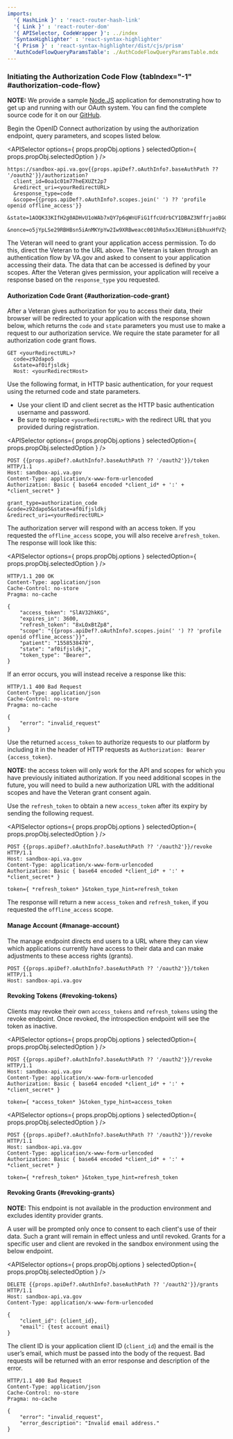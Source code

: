 ```yaml
---
imports:
  '{ HashLink }' : 'react-router-hash-link'
  '{ Link }' : 'react-router-dom'
  '{ APISelector, CodeWrapper }': ../index
  'SyntaxHighlighter' : 'react-syntax-highlighter'
  '{ Prism }' : 'react-syntax-highlighter/dist/cjs/prism'
  'AuthCodeFlowQueryParamsTable': ./AuthCodeFlowQueryParamsTable.mdx
---
```


<!-- change so parts for the url uses props, and try to extend unknown so props are cleaner -->

### Initiating the Authorization Code Flow {tabIndex="-1" #authorization-code-flow}

**NOTE:** We provide a sample [Node.JS](https://nodejs.org/en/) application for demonstrating how to get up and running with our OAuth system. You can find the complete source code for it on our [GitHub](https://github.com/department-of-veterans-affairs/vets-api-clients/tree/master/samples/oauth_node).

Begin the OpenID Connect authorization by using the authorization endpoint, query parameters, and scopes listed below.

<APISelector options={ props.propObj.options } selectedOption={ props.propObj.selectedOption } />
<CodeWrapper>

```plaintext
https://sandbox-api.va.gov{{props.apiDef?.oAuthInfo?.baseAuthPath ?? '/oauth2'}}/authorization?
  client_id=0oa1c01m77heEXUZt2p7
  &redirect_uri=<yourRedirectURL>
  &response_type=code
  &scope={{props.apiDef?.oAuthInfo?.scopes.join(' ') ?? 'profile openid offline_access'}}
  &state=1AOQK33KIfH2g0ADHvU1oWAb7xQY7p6qWnUFiG1ffcUdrbCY1DBAZ3NffrjaoBGQ
  &nonce=o5jYpLSe29RBHBsn5iAnMKYpYw2Iw9XRBweacc001hRo5xxJEbHuniEbhuxHfVZy
```

</CodeWrapper>

<AuthCodeFlowQueryParamsTable />

The Veteran will need to grant your application access permission. To do this, direct the Veteran to the URL above. The Veteran is taken through an authentication flow by VA.gov and asked to consent to your application accessing their data. The data that can be accessed is defined by your scopes. After the Veteran gives permission, your application will receive a response based on the `response_type` you requested.

#### Authorization Code Grant {#authorization-code-grant}

After a Veteran gives authorization for you to access their data, their browser will be redirected to your application with the response shown below, which returns the `code` and `state` parameters you must use to make a request to our authorization service. We require the state parameter for all authorization code grant flows.

<CodeWrapper>

```plaintext
GET <yourRedirectURL>?
  code=z92dapo5
  &state=af0ifjsldkj
  Host: <yourRedirectHost>
```

</CodeWrapper>

Use the following format, in HTTP basic authentication, for your request using the returned code and state parameters.

- Use your client ID and client secret as the HTTP basic authentication username and password.
- Be sure to replace `<yourRedirectURL>` with the redirect URL that you provided during registration.

<APISelector options={ props.propObj.options } selectedOption={ props.propObj.selectedOption } />
<CodeWrapper>

```http
POST {{props.apiDef?.oAuthInfo?.baseAuthPath ?? '/oauth2'}}/token HTTP/1.1
Host: sandbox-api.va.gov
Content-Type: application/x-www-form-urlencoded
Authorization: Basic { base64 encoded *client_id* + ':' + *client_secret* }

grant_type=authorization_code
&code=z92dapo5&state=af0ifjsldkj
&redirect_uri=<yourRedirectURL>
```

</CodeWrapper>

The authorization server will respond with an <HashLink to='#id-token'>access token</HashLink>. If you requested the `offline_access` scope, you will also receive a`refresh_token`. The response will look like this:

<APISelector options={ props.propObj.options } selectedOption={ props.propObj.selectedOption } />
<CodeWrapper>

```http
HTTP/1.1 200 OK
Content-Type: application/json
Cache-Control: no-store
Pragma: no-cache

{
    "access_token": "SlAV32hkKG",
    "expires_in": 3600,
    "refresh_token": "8xLOxBtZp8",
    "scope": "{{props.apiDef?.oAuthInfo?.scopes.join(' ') ?? 'profile openid offline_access'}}",
    "patient": "1558538470",
    "state": "af0ifjsldkj",
    "token_type": "Bearer",
}
```

</CodeWrapper>

If an error occurs, you will instead receive a response like this:

<CodeWrapper>

```http
HTTP/1.1 400 Bad Request
Content-Type: application/json
Cache-Control: no-store
Pragma: no-cache

{
    "error": "invalid_request"
}
```

</CodeWrapper>

Use the returned `access_token` to authorize requests to our platform by including it in the header of HTTP requests as `Authorization: Bearer {access_token}`.

**NOTE:** the <HashLink to='#id-token'>access token</HashLink> will only work for the API and scopes for which you have previously initiated authorization. If you need additional scopes in the future, you will need to build a new authorization URL with the additional scopes and have the Veteran grant consent again.

Use the `refresh_token` to obtain a new `access_token` after its expiry by sending the following request.

<APISelector options={ props.propObj.options } selectedOption={ props.propObj.selectedOption } />
<CodeWrapper>

```http
POST {{props.apiDef?.oAuthInfo?.baseAuthPath ?? '/oauth2'}}/revoke HTTP/1.1
Host: sandbox-api.va.gov
Content-Type: application/x-www-form-urlencoded
Authorization: Basic { base64 encoded *client_id* + ':' + *client_secret* }

token={ *refresh_token* }&token_type_hint=refresh_token
```

</CodeWrapper>

The response will return a new `access_token` and `refresh_token`, if you requested the `offline_access` scope.

#### Manage Account {#manage-account}

The manage endpoint directs end users to a URL where they can view which applications currently have access to their data and can make adjustments to these access rights (grants).

<CodeWrapper>

```http
POST {{props.apiDef?.oAuthInfo?.baseAuthPath ?? '/oauth2'}}/token HTTP/1.1
Host: sandbox-api.va.gov
```

</CodeWrapper>

#### Revoking Tokens {#revoking-tokens}

Clients may revoke their own `access_tokens` and `refresh_tokens` using the revoke endpoint. Once revoked, the introspection endpoint will see the token as inactive.

<APISelector options={ props.propObj.options } selectedOption={ props.propObj.selectedOption } />
<CodeWrapper>

```http
POST {{props.apiDef?.oAuthInfo?.baseAuthPath ?? '/oauth2'}}/revoke HTTP/1.1
Host: sandbox-api.va.gov
Content-Type: application/x-www-form-urlencoded
Authorization: Basic { base64 encoded *client_id* + ':' + *client_secret* }

token={ *access_token* }&token_type_hint=access_token
```

</CodeWrapper>

<APISelector options={ props.propObj.options } selectedOption={ props.propObj.selectedOption } />
<CodeWrapper>

```http
POST {{props.apiDef?.oAuthInfo?.baseAuthPath ?? '/oauth2'}}/revoke HTTP/1.1
Host: sandbox-api.va.gov
Content-Type: application/x-www-form-urlencoded
Authorization: Basic { base64 encoded *client_id* + ':' + *client_secret* }

token={ *refresh_token* }&token_type_hint=refresh_token
```

</CodeWrapper>

#### Revoking Grants {#revoking-grants}

**NOTE:** This endpoint is not available in the production environment and excludes identity provider grants.

A user will be prompted only once to consent to each client&#39;s use of their data. Such a grant will remain in effect unless and until revoked. Grants for a specific user and client are revoked in the sandbox environment using the below endpoint.

<APISelector options={ props.propObj.options } selectedOption={ props.propObj.selectedOption } />
<CodeWrapper>

```http
DELETE {{props.apiDef?.oAuthInfo?.baseAuthPath ?? '/oauth2'}}/grants HTTP/1.1
Host: sandbox-api.va.gov
Content-Type: application/x-www-form-urlencoded

{
    "client_id": {client_id},
    "email": {test account email}
}
```

</CodeWrapper>

The client ID is your application client ID (`client_id`) and the email is the user’s email, which must be passed into the body of the request. Bad requests will be returned with an error response and description of the error.

<CodeWrapper>

```http
HTTP/1.1 400 Bad Request
Content-Type: application/json
Cache-Control: no-store
Pragma: no-cache

{
    "error": "invalid_request",
    "error_description": "Invalid email address."
}
```

</CodeWrapper>